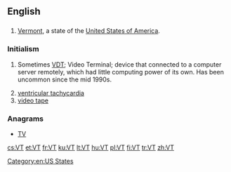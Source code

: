 {{also|vt|Vt.|␋}}
==English==

==={{abbreviation-old|en}}===
{{en-abbr}}

# [[Vermont]], a state of the [[United States of America]].

===Initialism===
{{en-initialism}}

# {{context|dated|lang=en}} Sometimes [[VDT]]; Video Terminal; device that connected to a computer server remotely, which had little computing power of its own. Has been uncommon since the mid 1990s.
# [[ventricular tachycardia]]
# [[video tape]]

===Anagrams===
* [[TV#English|TV]] 

[[Category:en:US States]]

[[cs:VT]]
[[et:VT]]
[[fr:VT]]
[[ku:VT]]
[[lt:VT]]
[[hu:VT]]
[[pl:VT]]
[[fi:VT]]
[[tr:VT]]
[[zh:VT]]